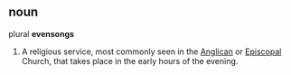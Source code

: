 ==noun==

plural '''evensongs'''

#A religious service, most commonly seen in the [[Anglican]] or [[Episcopal]] Church, that takes place in the early hours of the evening.
